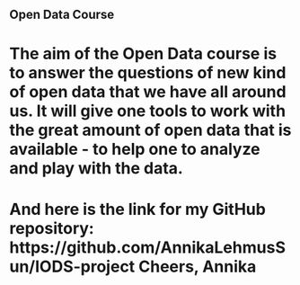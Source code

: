 

## Open Data Course 
# The aim of the Open Data course is to answer the questions of new kind of open data that we have all around us. It will give one tools to work with the great amount of open data that is available - to help one to analyze and play with the data.
# And here is the link for my GitHub repository: https://github.com/AnnikaLehmusSun/IODS-project Cheers, Annika 